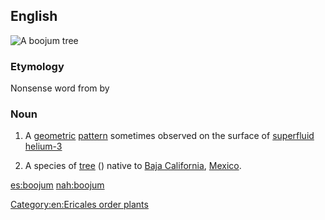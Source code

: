 ==English==
[[File:Cirio columnaris, boojum tree.jpg|thumb|right|A boojum tree]]
{{wikipedia|boojum}}
{{wikipedia|Fouquieria columnaris}}
{{wikispecies|Fouquieria columnaris}}

===Etymology===
Nonsense word from ''{{w|The Hunting of the Snark}}'' by {{w|Lewis Carroll}}

===Noun===
{{en-noun}}

# {{label|en|physics}} A [[geometric]] [[pattern]] sometimes observed on the surface of [[superfluid]] [[helium-3]]
# A species of [[tree]] ({{taxlink|Fouquieria columnaris|species|noshow=1}}) native to [[Baja California]], [[Mexico]].

[[Category:en:Ericales order plants]]

[[es:boojum]]
[[nah:boojum]]